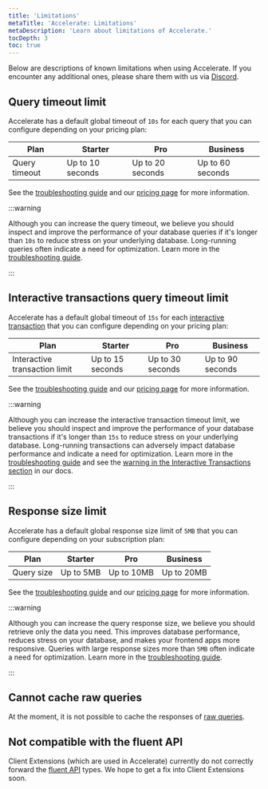 ```yaml
---
title: 'Limitations'
metaTitle: 'Accelerate: Limitations'
metaDescription: 'Learn about limitations of Accelerate.'
tocDepth: 3
toc: true
---
```


<TopBlock>

Below are descriptions of known limitations when using Accelerate. If you encounter any additional ones, please share them with us via [Discord](https://pris.ly/discord).

</TopBlock>

## Query timeout limit

Accelerate has a default global timeout of `10s` for each query that you can configure depending on your pricing plan:

| Plan     | Starter       | Pro          | Business      |
|----------|---------------|--------------|---------------|
| Query timeout  | Up to 10 seconds | Up to 20 seconds | Up to 60 seconds |

See the [troubleshooting guide](/accelerate/troubleshoot#p6004-querytimeout) and our [pricing page](https://www.prisma.io/pricing#accelerate) for more information.

:::warning

Although you can increase the query timeout, we believe you should inspect and improve the performance of your database queries if it's longer than `10s` to reduce stress on your underlying database. Long-running queries often indicate a need for optimization. Learn more in the [troubleshooting guide](/accelerate/troubleshoot#p6004-querytimeout).

:::

## Interactive transactions query timeout limit

Accelerate has a default global timeout of `15s` for each [interactive transaction](/orm/prisma-client/queries/transactions#interactive-transactions) that you can configure depending on your pricing plan:

| Plan                       | Starter       | Pro          | Business      |
|----------------------------|---------------|--------------|---------------|
| Interactive transaction limit | Up to 15 seconds | Up to 30 seconds | Up to 90 seconds |

See the [troubleshooting guide](/accelerate/troubleshoot#p6004-querytimeout) and our [pricing page](https://www.prisma.io/pricing#accelerate) for more information.

:::warning

Although you can increase the interactive transaction timeout limit, we believe you should inspect and improve the performance of your database transactions if it's longer than `15s` to reduce stress on your underlying database. Long-running transactions can adversely impact database performance and indicate a need for optimization. Learn more in the [troubleshooting guide](/accelerate/troubleshoot#p6004-querytimeout) and see the [warning in the Interactive Transactions section](/orm/prisma-client/queries/transactions#interactive-transactions-1) in our docs.

:::

## Response size limit

Accelerate has a default global response size limit of `5MB` that you can configure depending on your subscription plan:

| Plan     | Starter       | Pro          | Business      |
|----------|---------------|--------------|---------------|
| Query size | Up to 5MB     | Up to 10MB   | Up to 20MB    |

See the [troubleshooting guide](/accelerate/troubleshoot#p6009-responsesizelimitexceeded) and our [pricing page](https://www.prisma.io/pricing#accelerate) for more information.

:::warning

Although you can increase the query response size, we believe you should retrieve only the data you need. This improves database performance, reduces stress on your database, and makes your frontend apps more responsive. Queries with large response sizes more than `5MB` often indicate a need for optimization. Learn more in the [troubleshooting guide](/accelerate/troubleshoot#p6009-responsesizelimitexceeded).

:::

## Cannot cache raw queries

At the moment, it is not possible to cache the responses of [raw queries](/orm/prisma-client/using-raw-sql/raw-queries).

## Not compatible with the fluent API

Client Extensions (which are used in Accelerate) currently do not correctly forward the [fluent API](/orm/prisma-client/queries/relation-queries#fluent-api) types. We hope to get a fix into Client Extensions soon.
